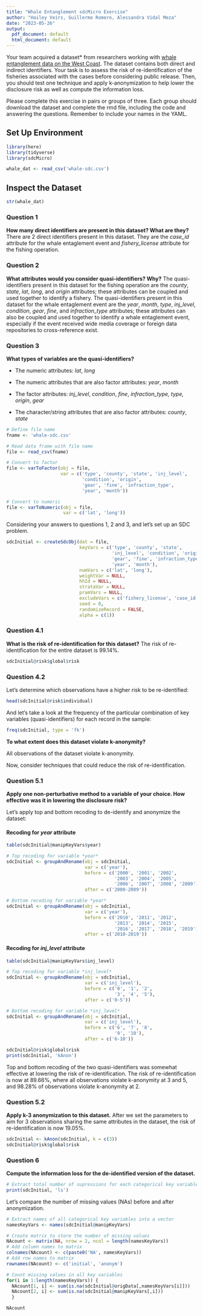 ```yaml
---
title: "Whale Entanglement sdcMicro Exercise"
author: "Hailey Veirs, Guillermo Romero, Alessandra Vidal Meza"
date: "2023-05-26"
output:
  pdf_document: default
  html_document: default
---
```


Your team acquired a dataset\* from researchers working with [whale entanglement data on the West Coast](https://drive.google.com/file/d/1MemLmCRFtkyakWJOH_8iosGIMRKfsQVv/view?usp=share_link). The dataset contains both direct and indirect identifiers. Your task is to assess the risk of re-identification of the fisheries associated with the cases before considering public release. Then, you should test one technique and apply k-anonymization to help lower the disclosure risk as well as compute the information loss.

Please complete this exercise in pairs or groups of three. Each group should download the dataset and complete the rmd file, including the code and answering the questions. Remember to include your names in the YAML.

## Set Up Environment

```r
library(here)
library(tidyverse)
library(sdcMicro)
```

```r
whale_dat <- read_csv('whale-sdc.csv')
```

## Inspect the Dataset

```r
str(whale_dat)
```

### Question 1

**How many direct identifiers are present in this dataset? What are they?** There are 2 direct identifiers present in this dataset. They are the *case_id* attribute for the whale entaglement event and *fishery_license* attribute for the fishing operation.

### Question 2

**What attributes would you consider quasi-identifiers? Why?** The quasi-identifiers present in this dataset for the fishing operation are the *county*, *state*, *lat*, *long*, and *origin* attributes; these attributes can be coupled and used together to identify a fishery. The quasi-identifiers present in this dataset for the whale entaglement event are the *year*, *month*, *type*, *inj_level*, *condition*, *gear*, *fine*, and *infraction_type* attributes; these attributes can also be coupled and used together to identify a whale entaglement event, especially if the event received wide media coverage or foreign data repositories to cross-reference exist.

### Question 3

**What types of variables are the quasi-identifiers?**

-   The numeric attributes: *lat*, *long*

-   The numeric attributes that are also factor attributes: *year*, *month*

-   The factor attributes: *inj_level*, *condition*, *fine*, *infraction_type, type, origin*, *gear*

-   The character/string attributes that are also factor attributes: *county*, *state*

```r
# Define file name
fname <- 'whale-sdc.csv'

# Read data frame with file name
file <- read_csv(fname)

# Convert to factor
file <- varToFactor(obj = file, 
                    var = c('type', 'county', 'state', 'inj_level', 
                            'condition', 'origin',
                            'gear', 'fine', 'infraction_type',
                            'year', 'month'))

# Convert to numeric
file <- varToNumeric(obj = file, 
                     var = c('lat', 'long'))
```

Considering your answers to questions 1, 2 and 3, and let's set up an SDC problem.

```r
sdcInitial <- createSdcObj(dat = file,
                           keyVars = c('type', 'county', 'state',
                                       'inj_level', 'condition', 'origin',
                                       'gear', 'fine', 'infraction_type',
                                       'year', 'month'),
                           numVars = c('lat', 'long'),
                           weightVar = NULL,
                           hhId = NULL,
                           strataVar = NULL,
                           pramVars = NULL,
                           excludeVars = c('fishery_license', 'case_id'),
                           seed = 0,
                           randomizeRecord = FALSE,
                           alpha = c(1))
```

### Question 4.1

**What is the risk of re-identification for this dataset?** The risk of re-identification for the entire dataset is 99.14%.

```r
sdcInitial@risk$global$risk
```

### Question 4.2

Let's determine which observations have a higher risk to be re-identified:

```r
head(sdcInitial@risk$individual)
```

And let's take a look at the frequency of the particular combination of key variables (quasi-identifiers) for each record in the sample:

```r
freq(sdcInitial, type = 'fk')
```

**To what extent does this dataset violate k-anonymity?**

All observations of the dataset violate k-anonymity.

Now, consider techniques that could reduce the risk of re-identification.

### Question 5.1

**Apply one non-perturbative method to a variable of your choice. How effective was it in lowering the disclosure risk?**

Let's apply top and bottom recoding to de-identify and anonymize the dataset:

#### Recoding for *year* attribute

```r
table(sdcInitial@manipKeyVars$year)
```

```r
# Top recoding for variable *year*
sdcInitial <- groupAndRename(obj = sdcInitial,
                             var = c('year'),
                             before = c('2000', '2001', '2002', 
                                        '2003', '2004', '2005', 
                                        '2006', '2007', '2008', '2009'),
                             after = c('2000-2009'))

# Bottom recoding for variable *year*
sdcInitial <- groupAndRename(obj = sdcInitial,
                             var = c('year'),
                             before = c('2010', '2011', '2012', 
                                        '2013', '2014', '2015', 
                                        '2016', '2017', '2018', '2019'),
                             after = c('2010-2019'))
```

#### Recoding for *inj_level* attribute

```r
table(sdcInitial@manipKeyVars$inj_level)
```

```r
# Top recoding for variable *inj_level*
sdcInitial <- groupAndRename(obj = sdcInitial,
                             var = c('inj_level'),
                             before = c('0', '1', '2', 
                                        '3', '4', '5'),
                             after = c('0-5'))

# Bottom recoding for variable *inj_level*
sdcInitial <- groupAndRename(obj = sdcInitial,
                             var = c('inj_level'),
                             before = c('6', '7', '8', 
                                        '9', '10'),
                             after = c('6-10'))
```

```r
sdcInitial@risk$global$risk
print(sdcInitial, 'kAnon')
```

Top and bottom recoding of the two quasi-identifiers was somewhat effective at lowering the risk of re-identification. The risk of re-identification is now at 89.66%, where all observations violate k-anonymity at 3 and 5, and 98.28% of observations violate k-anonymity at 2.

### Question 5.2

**Apply k-3 anonymization to this dataset.** After we set the parameters to aim for 3 observations sharing the same attributes in the dataset, the risk of re-identification is now 19.05%.

```r
sdcInitial <- kAnon(sdcInitial, k = c(3))
sdcInitial@risk$global$risk
```

### Question 6

**Compute the information loss for the de-identified version of the dataset.**

```r
# Extract total number of supressions for each categorical key variable
print(sdcInitial, 'ls')
```

Let's compare the number of missing values (NAs) before and after anonymization.

```r
# Extract names of all categorical key variables into a vector
namesKeyVars <- names(sdcInitial@manipKeyVars)

# Create matrix to store the number of missing values
NAcount <- matrix(NA, nrow = 2, ncol = length(namesKeyVars))
# Add column names to matrix
colnames(NAcount) <- c(paste0('NA', namesKeyVars))
# Add row names to matrix
rownames(NAcount) <- c('initial', 'anonym')

# Count missing values in all key variables
for(i in 1:length(namesKeyVars)) {
  NAcount[1, i] <- sum(is.na(sdcInitial@origData[,namesKeyVars[i]]))
  NAcount[2, i] <- sum(is.na(sdcInitial@manipKeyVars[,i]))
  }

NAcount
```
